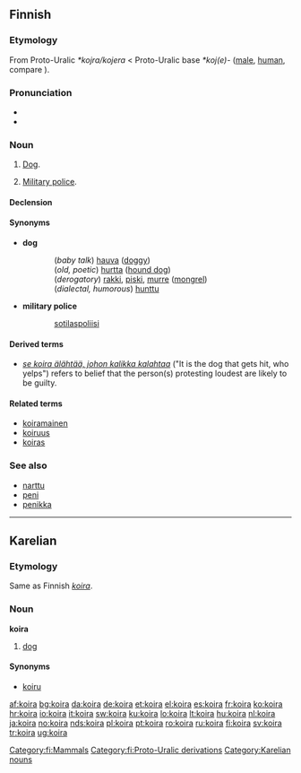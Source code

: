 {{wikipedia|lang=fi}}
==Finnish==


===Etymology===
From Proto-Uralic ''*kojra/kojera'' < Proto-Uralic base ''*koj(e)-'' ([[male]], [[human]], compare {{term|koiras}}).

===Pronunciation===
* {{IPA|lang=fi|[ˈkoirɑ]}}
* {{hyphenation|koi|ra}}

===Noun===
{{infl|fi|noun}}

# [[dog|Dog]].
# {{military slang|lang=fi}} [[military police|Military police]].

====Declension====
{{fi-decl-koira|koir}}

====Synonyms====
* '''dog'''
:: (''baby talk'') [[hauva]] ([[doggy]])
:: (''old, poetic'') [[hurtta]] ([[hound dog]])
:: (''derogatory'') [[rakki]], [[piski]], [[murre]] ([[mongrel]])
:: (''dialectal, humorous'') [[hunttu]]
* '''military police'''
:: [[sotilaspoliisi]]

====Derived terms====
* ''[[se koira älähtää, johon kalikka kalahtaa]]'' ("It is the dog that gets hit, who yelps") refers to belief that the person(s) protesting loudest are likely to be guilty.

====Related terms====
* [[koiramainen]]
* [[koiruus]]
* [[koiras]]

===See also===
* [[narttu]]
* [[peni]]
* [[penikka]]

[[Category:fi:Mammals]]
[[Category:fi:Proto-Uralic derivations]]

----

==Karelian==

===Etymology===
Same as Finnish ''[[koira#Finnish|koira]]''.

===Noun===
'''koira'''

# [[dog]]

====Synonyms====
* [[koiru]]

[[Category:Karelian nouns]]

[[af:koira]]
[[bg:koira]]
[[da:koira]]
[[de:koira]]
[[et:koira]]
[[el:koira]]
[[es:koira]]
[[fr:koira]]
[[ko:koira]]
[[hr:koira]]
[[io:koira]]
[[it:koira]]
[[sw:koira]]
[[ku:koira]]
[[lo:koira]]
[[lt:koira]]
[[hu:koira]]
[[nl:koira]]
[[ja:koira]]
[[no:koira]]
[[nds:koira]]
[[pl:koira]]
[[pt:koira]]
[[ro:koira]]
[[ru:koira]]
[[fi:koira]]
[[sv:koira]]
[[tr:koira]]
[[ug:koira]]